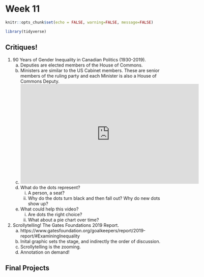 # Week 11

```r
knitr::opts_chunk$set(echo = FALSE, warning=FALSE, message=FALSE)
```
```r
library(tidyverse)
```

## Critiques!

1. 90 Years of Gender Inequality in Canadian Politics (1930-2019). 
    a) Deputies are elected members of the House of Commons.
    b) Ministers are similar to the US Cabinet members. These are senior members of the ruling party and each Minister is also a House of Commons Deputy.
    c) <iframe width="560" height="315" src="https://www.youtube.com/embed/NFLNhMsbvw4" frameborder="0" allow="accelerometer; autoplay; encrypted-media; gyroscope; picture-in-picture" allowfullscreen></iframe>
    d) What do the dots represent? 
        i) A person, a seat? 
        ii) Why do the dots turn black and then fall out? Why do new dots show up?
    e) What could help this video? 
        i) Are dots the right choice? 
        ii) What about a pie chart over time?
        

2. Scrollytelling! The Gates Foundations 2019 Report.
    a) https://www.gatesfoundation.org/goalkeepers/report/2019-report/#ExaminingInequality
    b) Inital graphic sets the stage, and indirectly the order of discussion.
    c) Scrollytelling is the zooming.
    d) Annotation on demand!
    

## Final Projects



